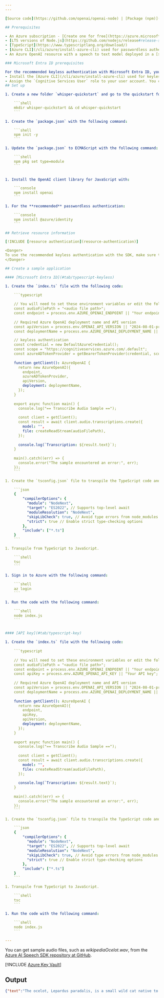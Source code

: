 ```yaml
---
---

[Source code](https://github.com/openai/openai-node) | [Package (npm)](https://www.npmjs.com/package/openai) | [Samples](https://github.com/Azure/azure-sdk-for-js/tree/main/sdk/openai/openai/samples)

## Prerequisites

- An Azure subscription - [Create one for free](https://azure.microsoft.com/free/cognitive-services?azure-portal=true)
- [LTS versions of Node.js](https://github.com/nodejs/release#release-schedule)
- [TypeScript](https://www.typescriptlang.org/download/)
- [Azure CLI](/cli/azure/install-azure-cli) used for passwordless authentication in a local development environment, create the necessary context by signing in with the Azure CLI.
- An Azure OpenAI resource with a speech to text model deployed in a [supported region](../concepts/models.md?tabs=standard-audio#standard-deployment-regional-models-by-endpoint). For more information, see [Create a resource and deploy a model with Azure OpenAI](../how-to/create-resource).

### Microsoft Entra ID prerequisites

For the recommended keyless authentication with Microsoft Entra ID, you need to:
- Install the [Azure CLI](/cli/azure/install-azure-cli) used for keyless authentication with Microsoft Entra ID.
- Assign the `Cognitive Services User` role to your user account. You can assign roles in the Azure portal under **Access control (IAM)** > **Add role assignment**.
## Set up

1. Create a new folder `whisper-quickstart` and go to the quickstart folder with the following command:

    ```shell
    mkdir whisper-quickstart && cd whisper-quickstart
    ```
    
1. Create the `package.json` with the following command:

    ```shell
    npm init -y
    ```

1. Update the `package.json` to ECMAScript with the following command: 

    ```shell
    npm pkg set type=module
    ```
    

1. Install the OpenAI client library for JavaScript with:

    ```console
    npm install openai
    ```

1. For the **recommended** passwordless authentication:

    ```console
    npm install @azure/identity
    ```

## Retrieve resource information

[!INCLUDE [resource authentication](resource-authentication)]

<Danger>
To use the recommended keyless authentication with the SDK, make sure that the `AZURE_OPENAI_API_KEY` environment variable isn't set. 
</Danger>

## Create a sample application

#### [Microsoft Entra ID](#tab/typescript-keyless)

1. Create the `index.ts` file with the following code:
    
    ```typescript

    // You will need to set these environment variables or edit the following values
    const audioFilePath = "<audio file path>";
    const endpoint = process.env.AZURE_OPENAI_ENDPOINT || "Your endpoint";
    
    // Required Azure OpenAI deployment name and API version
    const apiVersion = process.env.OPENAI_API_VERSION || "2024-08-01-preview";
    const deploymentName = process.env.AZURE_OPENAI_DEPLOYMENT_NAME || "whisper";

    // keyless authentication    
    const credential = new DefaultAzureCredential();
    const scope = "https://cognitiveservices.azure.com/.default";
    const azureADTokenProvider = getBearerTokenProvider(credential, scope);
    
    function getClient(): AzureOpenAI {
      return new AzureOpenAI({
        endpoint,
        azureADTokenProvider,
        apiVersion,
        deployment: deploymentName,
      });
    }
    
    export async function main() {
      console.log("== Transcribe Audio Sample ==");
    
      const client = getClient();
      const result = await client.audio.transcriptions.create({
        model: "",
        file: createReadStream(audioFilePath),
      });
    
      console.log(`Transcription: ${result.text}`);
    }
    
    main().catch((err) => {
      console.error("The sample encountered an error:", err);
    });
    ```

1. Create the `tsconfig.json` file to transpile the TypeScript code and copy the following code for ECMAScript.

    ```json
    {
        "compilerOptions": {
          "module": "NodeNext",
          "target": "ES2022", // Supports top-level await
          "moduleResolution": "NodeNext",
          "skipLibCheck": true, // Avoid type errors from node_modules
          "strict": true // Enable strict type-checking options
        },
        "include": ["*.ts"]
    }
    ```

1. Transpile from TypeScript to JavaScript.

    ```shell
    tsc
    ```
    
1. Sign in to Azure with the following command:

    ```shell
    az login
    ```

1. Run the code with the following command:

    ```shell
    node index.js
    ```


#### [API key](#tab/typescript-key)

1. Create the `index.ts` file with the following code:
    
    ```typescript
    
    // You will need to set these environment variables or edit the following values
    const audioFilePath = "<audio file path>";
    const endpoint = process.env.AZURE_OPENAI_ENDPOINT || "Your endpoint";
    const apiKey = process.env.AZURE_OPENAI_API_KEY || "Your API key";
    
    // Required Azure OpenAI deployment name and API version
    const apiVersion = process.env.OPENAI_API_VERSION || "2024-08-01-preview";
    const deploymentName = process.env.AZURE_OPENAI_DEPLOYMENT_NAME || "whisper";
    
    function getClient(): AzureOpenAI {
      return new AzureOpenAI({
        endpoint,
        apiKey,
        apiVersion,
        deployment: deploymentName,
      });
    }
    
    export async function main() {
      console.log("== Transcribe Audio Sample ==");
    
      const client = getClient();
      const result = await client.audio.transcriptions.create({
        model: "",
        file: createReadStream(audioFilePath),
      });
    
      console.log(`Transcription: ${result.text}`);
    }
    
    main().catch((err) => {
      console.error("The sample encountered an error:", err);
    });
    ```

1. Create the `tsconfig.json` file to transpile the TypeScript code and copy the following code for ECMAScript.

    ```json
    {
        "compilerOptions": {
          "module": "NodeNext",
          "target": "ES2022", // Supports top-level await
          "moduleResolution": "NodeNext",
          "skipLibCheck": true, // Avoid type errors from node_modules
          "strict": true // Enable strict type-checking options
        },
        "include": ["*.ts"]
    }
    ```

1. Transpile from TypeScript to JavaScript.

    ```shell
    tsc
    ```
    
1. Run the code with the following command:

    ```shell
    node index.js
    ```

---
```


You can get sample audio files, such as *wikipediaOcelot.wav*, from the [Azure AI Speech SDK repository at GitHub](https://github.com/Azure-Samples/cognitive-services-speech-sdk/tree/master/sampledata/audiofiles).

[!INCLUDE [Azure Key Vault](~/reusable-content/ce-skilling/azure/includes/ai-services/security/azure-key-vault)]

## Output

```json
{"text":"The ocelot, Lepardus paradalis, is a small wild cat native to the southwestern United States, Mexico, and Central and South America. This medium-sized cat is characterized by solid black spots and streaks on its coat, round ears, and white neck and undersides. It weighs between 8 and 15.5 kilograms, 18 and 34 pounds, and reaches 40 to 50 centimeters 16 to 20 inches at the shoulders. It was first described by Carl Linnaeus in 1758. Two subspecies are recognized, L. p. paradalis and L. p. mitis. Typically active during twilight and at night, the ocelot tends to be solitary and territorial. It is efficient at climbing, leaping, and swimming. It preys on small terrestrial mammals such as armadillo, opossum, and lagomorphs."}
```
